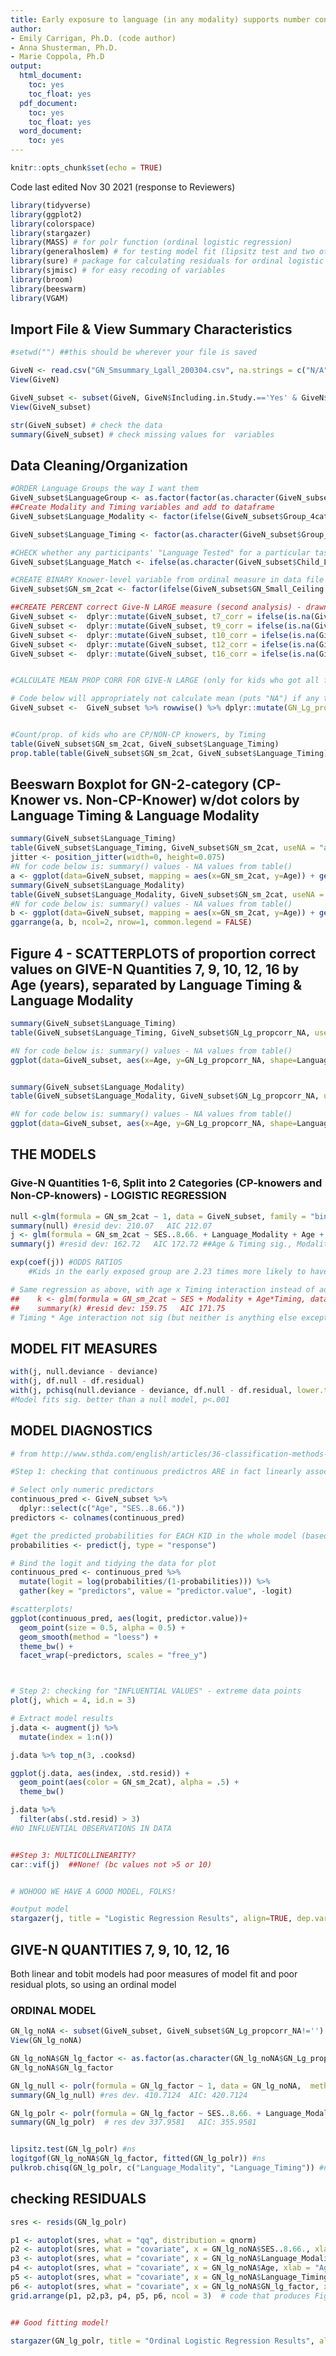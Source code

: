 ```yaml
---
title: Early exposure to language (in any modality) supports number concept development - Insights from deaf children acquiring signed and spoken language
author:
- Emily Carrigan, Ph.D. (code author)
- Anna Shusterman, Ph.D.
- Marie Coppola, Ph.D
output:
  html_document:
    toc: yes
    toc_float: yes
  pdf_document:
    toc: yes
    toc_float: yes
  word_document:
    toc: yes
---
```


```r
knitr::opts_chunk$set(echo = TRUE)
```

Code last edited Nov 30 2021 (response to Reviewers)

```r
library(tidyverse) 
library(ggplot2)
library(colorspace)
library(stargazer)
library(MASS) # for polr function (ordinal logistic regression)
library(generalhoslem) # for testing model fit (lipsitz test and two others)
library(sure) # package for calculating residuals for ordinal logistic regression (https://journal.r-project.org/archive/2018/RJ-2018-004/RJ-2018-004.pdf)
library(sjmisc) # for easy recoding of variables
library(broom)
library(beeswarm)
library(VGAM)
```




## Import File & View Summary Characteristics
```r
#setwd("") ##this should be wherever your file is saved 

GiveN <- read.csv("GN_Smsummary_Lgall_200304.csv", na.strings = c("N/A", "I/R", "", "TBD", "N/R"))
View(GiveN)

GiveN_subset <- subset(GiveN, GiveN$Including.in.Study.=='Yes' & GiveN$Including_GiveN.=='Yes' & GiveN$GN_All_Ceiling_Conservative!='' & GiveN$SES..8.66.!='') # some participant IDs in data file never tested, not tested on this task, or missing demographic data
View(GiveN_subset)

str(GiveN_subset) # check the data
summary(GiveN_subset) # check missing values for  variables

```


## Data Cleaning/Organization

```r
#ORDER Language Groups the way I want them
GiveN_subset$LanguageGroup <- as.factor(factor(as.character(GiveN_subset$Group_4cat), levels = c("English Early", "ASL Early", "English Later", "ASL Later"), exclude=NA))
##Create Modality and Timing variables and add to dataframe
GiveN_subset$Language_Modality <- factor(ifelse(GiveN_subset$Group_4cat == "English Early" | GiveN_subset$Group_4cat == "English Later", "English", "ASL"), levels = c("English", "ASL"))

GiveN_subset$Language_Timing <- factor(as.character(GiveN_subset$Group_2cat), levels = c("Later", "Early"), exclude="") 

#CHECK whether any participants' "Language Tested" for a particular task does not match their Language_Modality group
GiveN_subset$Language_Match <- ifelse(as.character(GiveN_subset$Child_LanguageTested) == as.character(GiveN_subset$Language_Modality), "Match", "NOT MATCH")

#CREATE BINARY Knower-level variable from ordinal measure in data file
GiveN_subset$GN_sm_2cat <- factor(ifelse(GiveN_subset$GN_Small_Ceiling._FinalSet == 6, "CP-knower", "NOT CP-knower"), levels = c("NOT CP-knower", "CP-knower"))

##CREATE PERCENT correct Give-N LARGE measure (second analysis) - drawn from data in 5 separate columns 
GiveN_subset <-  dplyr::mutate(GiveN_subset, t7_corr = ifelse(is.na(GiveN_subset$Target7_FinalSet_Correct.), GiveN_subset$Target7_1st_Response_Fish_Correct., GiveN_subset$Target7_FinalSet_Correct.))
GiveN_subset <-  dplyr::mutate(GiveN_subset, t9_corr = ifelse(is.na(GiveN_subset$Target9_FinalSet_Correct.), GiveN_subset$Target9_1st_Response_Fish_Correct., GiveN_subset$Target9_FinalSet_Correct.))
GiveN_subset <-  dplyr::mutate(GiveN_subset, t10_corr = ifelse(is.na(GiveN_subset$Target10_FinalSet_Correct.), GiveN_subset$Target10_1st_Response_Fish_Correct., GiveN_subset$Target10_FinalSet_Correct.))
GiveN_subset <-  dplyr::mutate(GiveN_subset, t12_corr = ifelse(is.na(GiveN_subset$Target12_FinalSet_Correct.), GiveN_subset$Target12_1st_Response_Fish_Correct., GiveN_subset$Target12_FinalSet_Correct.))
GiveN_subset <-  dplyr::mutate(GiveN_subset, t16_corr = ifelse(is.na(GiveN_subset$Target16_FinalSet_Correct.), GiveN_subset$Target16_1st_Response_Fish_Correct., GiveN_subset$Target16_FinalSet_Correct.))


#CALCULATE MEAN PROP CORR FOR GIVE-N LARGE (only for kids who got all five trials)

# Code below will appropriately not calculate mean (puts "NA") if any trial from above columns has NA value--THIS IS CORRECT, bc doing a proportion correct out of different numbers of trials for different kids is a no-go
GiveN_subset <-  GiveN_subset %>% rowwise() %>% dplyr::mutate(GN_Lg_propcorr_NA=mean(c(t7_corr, t9_corr, t10_corr, t12_corr, t16_corr)))


#Count/prop. of kids who are CP/NON-CP knowers, by Timing
table(GiveN_subset$GN_sm_2cat, GiveN_subset$Language_Timing)
prop.table(table(GiveN_subset$GN_sm_2cat, GiveN_subset$Language_Timing))

```



## Beeswarn Boxplot for GN-2-category (CP-Knower vs. Non-CP-Knower) w/dot colors by Language Timing & Language Modality

```r
summary(GiveN_subset$Language_Timing)
table(GiveN_subset$Language_Timing, GiveN_subset$GN_sm_2cat, useNA = "always")
jitter <- position_jitter(width=0, height=0.075)
#N for code below is: summary() values - NA values from table()
a <- ggplot(data=GiveN_subset, mapping = aes(x=GN_sm_2cat, y=Age)) + geom_boxplot() + geom_dotplot(mapping=aes(fill=Language_Timing, color=Language_Timing), method = "dotdensity", binaxis = "y", position = jitter, stackdir = "center", dotsize=0.5, stackratio = 1.25) + theme(text = element_text(size=11), axis.title.x=element_blank(), legend.position = c(0.8, 0.2))  + ylab("Age (Years)") + scale_fill_manual(name = "Language\nTiming", breaks=c("Later", "Early"), values=c("firebrick3", "grey37"), labels=c("Later (83)", "Early (93)")) + scale_color_manual(name = "Language\nTiming", breaks=c("Later", "Early"), values=c("firebrick3", "grey37"), labels=c("Later (83)", "Early (93)"))
summary(GiveN_subset$Language_Modality)
table(GiveN_subset$Language_Modality, GiveN_subset$GN_sm_2cat, useNA = "always")
#N for code below is: summary() values - NA values from table()
b <- ggplot(data=GiveN_subset, mapping = aes(x=GN_sm_2cat, y=Age)) + geom_boxplot() + geom_dotplot(mapping=aes(fill=Language_Modality, color=Language_Modality), binaxis = "y", position = jitter, stackdir = "center", dotsize=0.5, stackratio = 1.25) + theme(text = element_text(size=10), axis.title.x=element_blank(), legend.position = c(0.8, 0.2))  + ylab("Age (Years)") + scale_fill_manual(name = "Language Modality", values=c("tan2", "forestgreen"), breaks=c("English", "ASL"), labels=c("English (105)", "ASL (71)")) + scale_color_manual(name = "Language Modality", values=c("tan2", "forestgreen"), breaks=c("English", "ASL"), labels=c("English (105)", "ASL (71)"))
ggarrange(a, b, ncol=2, nrow=1, common.legend = FALSE)
```

## Figure 4 - SCATTERPLOTS of proportion correct values on GIVE-N Quantities 7, 9, 10, 12, 16 by Age (years), separated by Language Timing & Language Modality
```r
summary(GiveN_subset$Language_Timing)
table(GiveN_subset$Language_Timing, GiveN_subset$GN_Lg_propcorr_NA, useNA = "always")

#N for code below is: summary() values - NA values from table()
ggplot(data=GiveN_subset, aes(x=Age, y=GN_Lg_propcorr_NA, shape=Language_Timing, color=Language_Timing)) + geom_jitter(na.rm=TRUE) + geom_smooth(method=lm, se = FALSE) + labs(x="Age at Test (Years)", y="Give-N Large Proportion Correct") + theme(plot.title = element_text(hjust = 0.5)) + scale_shape_manual(name="Language\nTiming", values=c(17, 16), labels=c("Later (75)", "Early (60)")) + scale_color_manual(name="Language\nTiming", values=c("firebrick3", "deepskyblue3"), labels=c("Later (75)", "Early (60)"))


summary(GiveN_subset$Language_Modality)
table(GiveN_subset$Language_Modality, GiveN_subset$GN_Lg_propcorr_NA, useNA = "always")

#N for code below is: summary() values - NA values from table()
ggplot(data=GiveN_subset, aes(x=Age, y=GN_Lg_propcorr_NA, shape=Language_Modality, color=Language_Modality)) + geom_jitter(na.rm=TRUE) + geom_smooth(method=lm, se = FALSE) + labs(x="Age at Test (Years)", y="Give-N Large Proportion Correct") + theme(plot.title = element_text(hjust = 0.5)) + scale_color_manual(name = "Language\nModality", values=c("tan2", "forestgreen"), labels=c("English (87)", "ASL (48)")) + scale_shape_manual(name = "Language\nModality", values=c(19, 15),  labels=c("English (87)", "ASL (48)"))
```







## THE MODELS 

### Give-N Quantities 1-6, Split into 2 Categories (CP-knowers and Non-CP-knowers) - LOGISTIC REGRESSION

```r
null <-glm(formula = GN_sm_2cat ~ 1, data = GiveN_subset, family = "binomial")
summary(null) #resid dev: 210.07   AIC 212.07
j <- glm(formula = GN_sm_2cat ~ SES..8.66. + Language_Modality + Age + Language_Timing, data = GiveN_subset, family = "binomial")
summary(j) #resid dev: 162.72   AIC 172.72 ##Age & Timing sig., Modality & SES not.

exp(coef(j)) #ODDS RATIOS
	#Kids in the early exposed group are 2.23 times more likely to have achieved CP-knower status than kids in the later group

# Same regression as above, with age x Timing interaction instead of additive effects
##    k <- glm(formula = GN_sm_2cat ~ SES + Modality + Age*Timing, data = GiveN_subset, family = "binomial")
##    summary(k) #resid dev: 159.75   AIC 171.75
# Timing * Age interaction not sig (but neither is anything else except age)
```

## MODEL FIT MEASURES

```r
with(j, null.deviance - deviance)
with(j, df.null - df.residual)
with(j, pchisq(null.deviance - deviance, df.null - df.residual, lower.tail = FALSE))
#Model fits sig. better than a null model, p<.001
```



## MODEL DIAGNOSTICS

```r
# from http://www.sthda.com/english/articles/36-classification-methods-essentials/148-logistic-regression-assumptions-and-diagnostics-in-r/

#Step 1: checking that continuous predictros ARE in fact linearly associated with logit of the outcome

# Select only numeric predictors
continuous_pred <- GiveN_subset %>%
  dplyr::select(c("Age", "SES..8.66.")) 
predictors <- colnames(continuous_pred)

#get the predicted probabilities for EACH KID in the whole model (based on their specific values of each predictor)
probabilities <- predict(j, type = "response")

# Bind the logit and tidying the data for plot
continuous_pred <- continuous_pred %>%
  mutate(logit = log(probabilities/(1-probabilities))) %>%
  gather(key = "predictors", value = "predictor.value", -logit)

#scatterplots!
ggplot(continuous_pred, aes(logit, predictor.value))+
  geom_point(size = 0.5, alpha = 0.5) +
  geom_smooth(method = "loess") + 
  theme_bw() + 
  facet_wrap(~predictors, scales = "free_y")



# Step 2: checking for "INFLUENTIAL VALUES" - extreme data points
plot(j, which = 4, id.n = 3)

# Extract model results
j.data <- augment(j) %>% 
  mutate(index = 1:n()) 

j.data %>% top_n(3, .cooksd)

ggplot(j.data, aes(index, .std.resid)) + 
  geom_point(aes(color = GN_sm_2cat), alpha = .5) +
  theme_bw()

j.data %>% 
  filter(abs(.std.resid) > 3)
#NO INFLUENTIAL OBSERVATIONS IN DATA


##Step 3: MULTICOLLINEARITY?
car::vif(j)  ##None! (bc values not >5 or 10)


# WOHOOO WE HAVE A GOOD MODEL, FOLKS!

#output model
stargazer(j, title = "Logistic Regression Results", align=TRUE, dep.var.labels=c("CP-Knower Status"), covariate.labels=c("Socioeconomic Status (SES)", "Language Modality (ASL)", "Age (Years)", "Timing of Language Exposure (Early)"), single.row=TRUE, keep.stat=c("n", "aic"),  out= "GN_CPknowerbinary_SES_Modality_Age_Timing_200514.htm")
```



## GIVE-N QUANTITIES 7, 9, 10, 12, 16
Both linear and tobit models had poor measures of model fit and poor residual plots, so using an ordinal model


### ORDINAL MODEL

```r
GN_lg_noNA <- subset(GiveN_subset, GiveN_subset$GN_Lg_propcorr_NA!='')
View(GN_lg_noNA)

GN_lg_noNA$GN_lg_factor <- as.factor(as.character(GN_lg_noNA$GN_Lg_propcorr_NA))
GN_lg_noNA$GN_lg_factor

GN_lg_null <- polr(formula = GN_lg_factor ~ 1, data = GN_lg_noNA,  method = "probit", Hess = TRUE) 
summary(GN_lg_null) #res dev. 410.7124  AIC: 420.7124

GN_lg_polr <- polr(formula = GN_lg_factor ~ SES..8.66. + Language_Modality + Age + Language_Timing, data = GN_lg_noNA,  method = "probit", Hess = TRUE) 
summary(GN_lg_polr)  # res dev 337.9581   AIC: 355.9581


lipsitz.test(GN_lg_polr) #ns
logitgof(GN_lg_noNA$GN_lg_factor, fitted(GN_lg_polr)) #ns
pulkrob.chisq(GN_lg_polr, c("Language_Modality", "Language_Timing")) #ns
```



## checking RESIDUALS
```r
sres <- resids(GN_lg_polr)

p1 <- autoplot(sres, what = "qq", distribution = qnorm)
p2 <- autoplot(sres, what = "covariate", x = GN_lg_noNA$SES..8.66., xlab = "SES") #bit of bunching at higher values but we know SES is skewed (also not variable of interest in this model)
p3 <- autoplot(sres, what = "covariate", x = GN_lg_noNA$Language_Modality, xlab = "Language Modality") #good
p4 <- autoplot(sres, what = "covariate", x = GN_lg_noNA$Age, xlab = "Age") #good
p5 <- autoplot(sres, what = "covariate", x = GN_lg_noNA$Language_Timing, xlab = "Language Timing") #good
p6 <- autoplot(sres, what = "covariate", x = GN_lg_noNA$GN_lg_factor, xlab = "Large Number Knowledge") # shows that surrogate residuals underestimated for lower values of Give-N large prop corr (0, 0.2, 0.4, 0.6) and overestimated for  (not sure how much to make of this)
grid.arrange(p1, p2,p3, p4, p5, p6, ncol = 3)  # code that produces Figure 2 in Greenwell et al ppr


## Good fitting model!

stargazer(GN_lg_polr, title = "Ordinal Logistic Regression Results", align=TRUE, dep.var.labels=c("Give-N Large Proportion Correct"), covariate.labels=c("Socioeconomic Status (SES)", "Language Modality (ASL)", "Age (Years)", "Timing of Language Exposure (Later)"), single.row=TRUE, keep.stat=c("n", "aic"),  out= "GN_lgordinal_SES_Modality_Age_Timing_probit_200514.htm")
```

